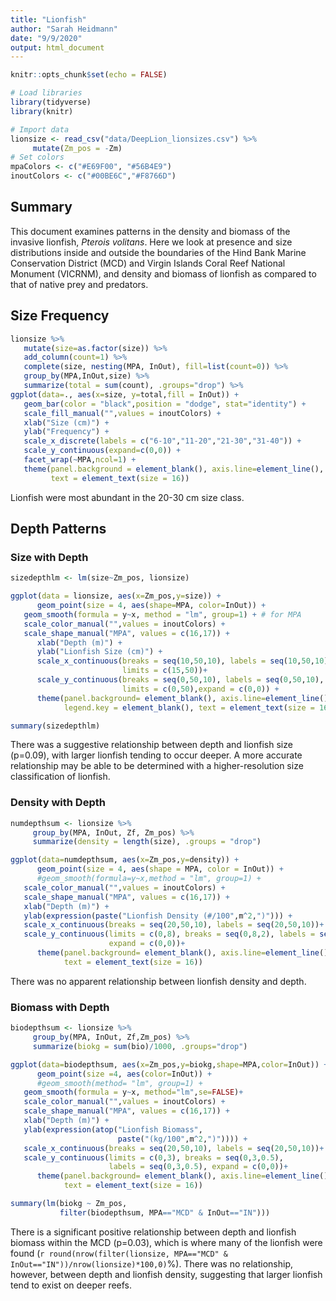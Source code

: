 ```yaml
---
title: "Lionfish"
author: "Sarah Heidmann"
date: "9/9/2020"
output: html_document
---
```


```r
knitr::opts_chunk$set(echo = FALSE)

```
```r
# Load libraries
library(tidyverse)
library(knitr)
```
```r
# Import data
lionsize <- read_csv("data/DeepLion_lionsizes.csv") %>% 
     mutate(Zm_pos = -Zm)
# Set colors
mpaColors <- c("#E69F00", "#56B4E9")
inoutColors <- c("#00BE6C","#F8766D")
```

## Summary

This document examines patterns in the density and biomass of the invasive lionfish, *Pterois volitans*. Here we look at presence and size distributions inside and outside the boundaries of the Hind Bank Marine Conservation District (MCD) and Virgin Islands Coral Reef National Monument (VICRNM), and density and biomass of lionfish as compared to that of native prey and predators.

## Size Frequency

```r
lionsize %>% 
   mutate(size=as.factor(size)) %>% 
   add_column(count=1) %>%
   complete(size, nesting(MPA, InOut), fill=list(count=0)) %>%
   group_by(MPA,InOut,size) %>% 
   summarize(total = sum(count), .groups="drop") %>%
ggplot(data=., aes(x=size, y=total,fill = InOut)) +
   geom_bar(color = "black",position = "dodge", stat="identity") +
   scale_fill_manual("",values = inoutColors) +
   xlab("Size (cm)") +
   ylab("Frequency") +
   scale_x_discrete(labels = c("6-10","11-20","21-30","31-40")) +
   scale_y_continuous(expand=c(0,0)) +
   facet_wrap(~MPA,ncol=1) +
   theme(panel.background = element_blank(), axis.line=element_line(),
         text = element_text(size = 16))
```

Lionfish were most abundant in the 20-30 cm size class.

## Depth Patterns

### Size with Depth
```r
sizedepthlm <- lm(size~Zm_pos, lionsize)

ggplot(data = lionsize, aes(x=Zm_pos,y=size)) +
      geom_point(size = 4, aes(shape=MPA, color=InOut)) +
   geom_smooth(formula = y~x, method = "lm", group=1) + # for MPA
   scale_color_manual("",values = inoutColors) +
   scale_shape_manual("MPA", values = c(16,17)) +
      xlab("Depth (m)") +
      ylab("Lionfish Size (cm)") +
      scale_x_continuous(breaks = seq(10,50,10), labels = seq(10,50,10),
                         limits = c(15,50))+
      scale_y_continuous(breaks = seq(0,50,10), labels = seq(0,50,10),
                         limits = c(0,50),expand = c(0,0)) +
      theme(panel.background= element_blank(), axis.line=element_line(),
            legend.key = element_blank(), text = element_text(size = 16))

summary(sizedepthlm)
```
There was a suggestive relationship between depth and lionfish size (p=0.09), with larger lionfish tending to occur deeper. A more accurate relationship may be able to be determined with a higher-resolution size classification of lionfish.

### Density with Depth

```r
numdepthsum <- lionsize %>% 
     group_by(MPA, InOut, Zf, Zm_pos) %>%
     summarize(density = length(size), .groups = "drop")

ggplot(data=numdepthsum, aes(x=Zm_pos,y=density)) +
      geom_point(size = 4, aes(shape = MPA, color = InOut)) +
      #geom_smooth(formula=y~x,method = "lm", group=1) +
   scale_color_manual("",values = inoutColors) +
   scale_shape_manual("MPA", values = c(16,17)) +
   xlab("Depth (m)") +
   ylab(expression(paste("Lionfish Density (#/100",m^2,")"))) +
   scale_x_continuous(breaks = seq(20,50,10), labels = seq(20,50,10))+
   scale_y_continuous(limits = c(0,8), breaks = seq(0,8,2), labels = seq(0,8,2),
                      expand = c(0,0))+
      theme(panel.background= element_blank(), axis.line=element_line(), 
            text = element_text(size = 16))
```

There was no apparent relationship between lionfish density and depth.

### Biomass with Depth
```r
biodepthsum <- lionsize %>%
     group_by(MPA, InOut, Zf,Zm_pos) %>%
     summarize(biokg = sum(bio)/1000, .groups="drop")

ggplot(data=biodepthsum, aes(x=Zm_pos,y=biokg,shape=MPA,color=InOut)) +
      geom_point(size =4, aes(color=InOut)) +
      #geom_smooth(method= "lm", group=1) +
   geom_smooth(formula = y~x, method="lm",se=FALSE)+
   scale_color_manual("",values = inoutColors) +
   scale_shape_manual("MPA", values = c(16,17)) +
   xlab("Depth (m)") +
   ylab(expression(atop("Lionfish Biomass", 
                        paste("(kg/100",m^2,")")))) +
   scale_x_continuous(breaks = seq(20,50,10), labels = seq(20,50,10))+
   scale_y_continuous(limits = c(0,3), breaks = seq(0,3,0.5),
                      labels = seq(0,3,0.5), expand = c(0,0))+
      theme(panel.background= element_blank(), axis.line=element_line(), 
            text = element_text(size = 16))
```
```r
summary(lm(biokg ~ Zm_pos,
           filter(biodepthsum, MPA=="MCD" & InOut=="IN")))
```

There is a significant positive relationship between depth and lionfish biomass within the MCD (p=0.03), which is where many of the lionfish were found (`r round(nrow(filter(lionsize, MPA=="MCD" & InOut=="IN"))/nrow(lionsize)*100,0)`%). There was no relationship, however, between depth and lionfish density, suggesting that larger lionfish tend to exist on deeper reefs.